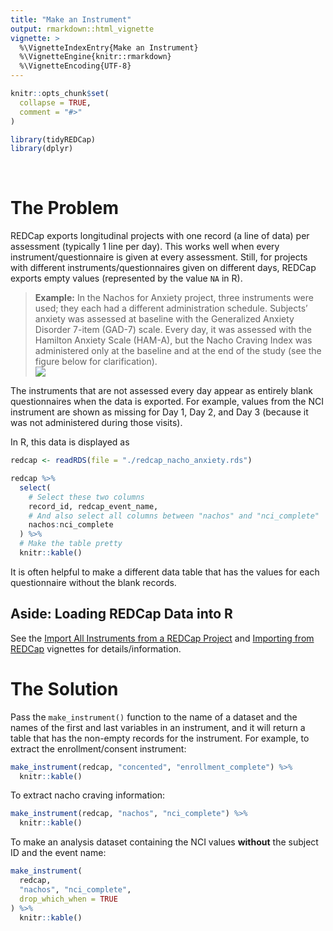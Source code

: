 ```yaml
---
title: "Make an Instrument"
output: rmarkdown::html_vignette
vignette: >
  %\VignetteIndexEntry{Make an Instrument}
  %\VignetteEngine{knitr::rmarkdown}
  %\VignetteEncoding{UTF-8}
---
```


```r
knitr::opts_chunk$set(
  collapse = TRUE,
  comment = "#>"
)
```

```r
library(tidyREDCap)
library(dplyr)
```

</br>


# The Problem 

REDCap exports longitudinal projects with one record (a line of data) per assessment (typically 1 line per day).  This works well when every instrument/questionnaire is given at every assessment. Still, for projects with different instruments/questionnaires given on different days, REDCap exports empty values (represented by the value `NA` in R).

> **Example:** In the Nachos for Anxiety project, three instruments were used; they each had a different administration schedule. Subjects' anxiety was assessed at baseline with the Generalized Anxiety Disorder 7-item (GAD-7) scale. Every day, it was assessed with the Hamilton Anxiety Scale (HAM-A), but the Nacho Craving Index was administered only at the baseline and at the end of the study (see the figure below for clarification).  
![](./schedule.png)

The instruments that are not assessed every day appear as entirely blank questionnaires when the data is exported.  For example, values from the NCI instrument are shown as missing for Day 1, Day 2, and Day 3 (because it was not administered during those visits). 

In R, this data is displayed as
```r
redcap <- readRDS(file = "./redcap_nacho_anxiety.rds")

redcap %>% 
  select(
    # Select these two columns
    record_id, redcap_event_name,
    # And also select all columns between "nachos" and "nci_complete"
    nachos:nci_complete
  ) %>% 
  # Make the table pretty
  knitr::kable()
```

It is often helpful to make a different data table that has the values for each questionnaire without the blank records. 

## Aside: Loading REDCap Data into R
See the [Import All Instruments from a REDCap Project](../doc/importInstruments.html) and [Importing from REDCap](../doc/useAPI.html) vignettes for details/information.


# The Solution

Pass the `make_instrument()` function to the name of a dataset and the names of the first and last variables in an instrument, and it will return a table that has the non-empty records for the instrument.  For example, to extract the enrollment/consent instrument:

```r
make_instrument(redcap, "concented", "enrollment_complete") %>% 
  knitr::kable()
```

To extract nacho craving information:

```r
make_instrument(redcap, "nachos", "nci_complete") %>% 
  knitr::kable()
```

To make an analysis dataset containing the NCI values **without** the subject ID and the event name:

```r
make_instrument(
  redcap,
  "nachos", "nci_complete",
  drop_which_when = TRUE
) %>% 
  knitr::kable()
```

